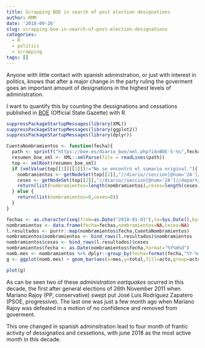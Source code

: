 ```yaml
---
title: Scrapping BOE in search of post election designations
author: RMM
date: '2018-09-26'
slug: scrapping-boe-in-search-of-post-election-designations
categories:
  - R
  - politics
  - scrapping
tags: []
---
```


Anyone with little contact with spanish adminstration, or just with interest in politics, knows that after a major change in the party ruling the goverment goes an important amount of designations in the highest levels of administration.

I want to quantify this by counting the dessignations and cessations published in [BOE](www.boe.es)  (Official State Gazette) with R.

```r
suppressPackageStartupMessages(library(XML))
suppressPackageStartupMessages(library(ggplot2))
suppressPackageStartupMessages(library(dplyr))

CuentaNombramientos <- function(fecha){
  path <- sprintf("https://boe.es/diario_boe/xml.php?id=BOE-S-%s",fecha)
  resumen_boe_xml <- XML::xmlParse(file = readLines(path))
  top <- xmlRoot(resumen_boe_xml)
  if (xmlValue(top[[1]][[1]])!="No se encontró el sumario original."){
    nombramientos <- getNodeSet(top[[2]],"//diario//seccion[@num='2A']//departamento[@nombre!='UNIVERSIDADES']//epigrafe[@nombre='Nombramientos']//item")
    ceses <- getNodeSet(top[[2]],"//diario//seccion[@num='2A']//departamento[@nombre!='UNIVERSIDADES']//epigrafe[@nombre='Ceses']//item")
    return(list(nombramientos=length(nombramientos),ceses=length(ceses))) 
  } else {
    return(list(nombramientos=0,ceses=0))
  }
}

fechas <- as.character(seq(from=as.Date("2010-01-01"),to=Sys.Date(),by="1 day"),format="%Y%m%d")
nombramientos <- data.frame(fecha=fechas,nombramientos=NA,ceses=NA)
l.resultados <- purrr::map(nombramientos$fecha,CuentaNombramientos)
nombramientos$nombramientos <- bind_rows(l.resultados)$nombramientos
nombramientos$ceses <- bind_rows(l.resultados)$ceses
nombramientos$fecha <- as.Date(nombramientos$fecha,format="%Y%m%d")
nomb.mes <- nombramientos %>% dplyr::group_by(fecha=format(fecha,"%Y-%m")) %>% dplyr::summarise(dessignations=sum(nombramientos),cessations=-1*sum(ceses)) %>% dplyr::mutate(year=substr(fecha,1,4),mes=substr(fecha,6,7)) %>% tidyr::gather(key="acto",value="total",2:3)
g <- ggplot(nomb.mes) + geom_bar(aes(x=mes,y=total,fill=acto,group=acto),stat="identity") + theme(axis.text.x = element_text(angle = 90, hjust = 1)) + ylab("Total dessignations and cessations") + facet_grid(year~.) + labs(caption="Source: BOE") + xlab("month")

plot(g)

```

As can be seen two of these _administration eartquakes_ ocurred in this decade, the first after general elections of 26th November 2011 when Mariano Rajoy (PP, conservative) swept put José Luis Rodríguez Zapatero (PSOE, progressive). The last one was just a few month ago when Mariano Rajoy was defeated in a motion of no confidence and removed from goverment.

This one changed in spanish adminsitration lead to four month of frantic activity of dessignatios and cessetions, with june 2018 as the most active month in this decade.

